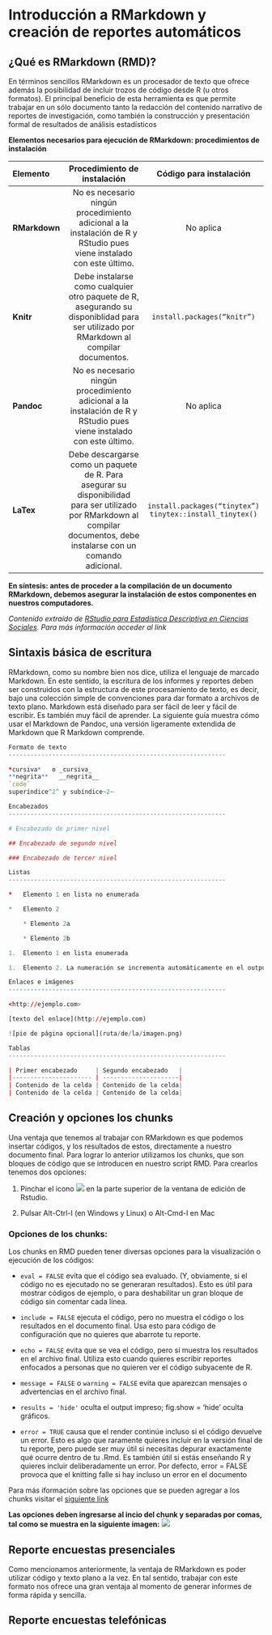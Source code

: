 # Introducción a RMarkdown y creación de reportes automáticos

## ¿Qué es RMarkdown (RMD)?

En términos sencillos RMarkdown es un procesador de texto que ofrece además la posibilidad de incluir trozos de código desde R (u otros formatos). El principal beneficio de esta herramienta es que permite trabajar en un sólo documento tanto la redacción del contenido narrativo de reportes de investigación, como también la construcción y presentación formal de resultados de análisis estadísticos

**Elementos necesarios para ejecución de RMarkdown: procedimientos de instalación**

| Elemento    |  Procedimiento de instalación | Código para instalación |
|:------------|:-----------------------------:|:-----------------------:|
|**RMarkdown**|No es necesario ningún procedimiento adicional a la instalación de R y RStudio pues viene instalado con este último. | No aplica |
|**Knitr**    |Debe instalarse como cualquier otro paquete de R, asegurando su disponiblidad para ser utilizado por RMarkdown al compilar documentos.| `install.packages(“knitr”)` |
|**Pandoc**   | No es necesario ningún procedimiento adicional a la instalación de R y RStudio pues viene instalado con este último. | No aplica |
|**LaTex**    | Debe descargarse como un paquete de R. Para asegurar su disponibilidad para ser utilizado por RMarkdown al compilar documentos, debe instalarse con un comando adicional. | `install.packages(“tinytex”)` `tinytex::install_tinytex()` |

**En síntesis: antes de proceder a la compilación de un documento RMarkdown, debemos asegurar la instalación de estos componentes en nuestros computadores.**

*Contenido extraído de [RStudio para Estadística Descriptiva en Ciencias Sociales](https://bookdown.org/gboccardo/manual-ED-UCH/). Para más información acceder al link*

## Sintaxis básica de escritura

RMarkdown, como su nombre bien nos dice, utiliza el lenguaje de marcado Markdown. En este sentido, la escritura de los informes y reportes deben ser construidos con la estructura de este procesamiento de texto, es decir, bajo una colección simple de convenciones para dar formato a archivos de texto plano. Markdown está diseñado para ser fácil de leer y fácil de escribir. Es también muy fácil de aprender. La siguiente guía muestra cómo usar el Markdown de Pandoc, una versión ligeramente extendida de Markdown que R Markdown comprende.

```r
Formato de texto
------------------------------------------------------------

*cursiva*   o _cursiva_
**negrita**   __negrita__
`code`
superíndice^2^ y subíndice~2~

Encabezados
------------------------------------------------------------

# Encabezado de primer nivel

## Encabezado de segundo nivel

### Encabezado de tercer nivel

Listas
------------------------------------------------------------

*   Elemento 1 en lista no enumerada

*   Elemento 2

    * Elemento 2a

    * Elemento 2b

1.  Elemento 1 en lista enumerada

1.  Elemento 2. La numeración se incrementa automáticamente en el output.

Enlaces e imágenes
------------------------------------------------------------

<http://ejemplo.com>

[texto del enlace](http://ejemplo.com)

![pie de página opcional](ruta/de/la/imagen.png)

Tablas 
------------------------------------------------------------

| Primer encabezado     | Segundo encabezado   |
|---------------------- | ---------------------|
| Contenido de la celda | Contenido de la celda|
| Contenido de la celda | Contenido de la celda|
```


## Creación y opciones los chunks

Una ventaja que tenemos al trabajar con RMarkdown es que podemos insertar códigos, y los resultados de estos, directamente a nuestro documento final. Para lograr lo anterior utilizamos los chunks, que son bloques de código que se introducen en nuestro script RMD. Para crearlos tenemos dos opciones:

1. Pinchar el icono ![](Imagenes/chunks.jpg) en la parte superior de la ventana de edición de Rstudio.

2. Pulsar Alt-Ctrl-I (en Windows y Linux) o Alt-Cmd-I en Mac


### Opciones de los chunks:

Los chunks en RMD pueden tener diversas opciones para la visualización o ejecución de los códigos:

* `eval = FALSE` evita que el código sea evaluado. (Y, obviamente, si el código no es ejecutado no se generaran resultados). Esto es útil para mostrar códigos de ejemplo, o para deshabilitar un gran bloque de código sin comentar cada línea.

* `include = FALSE` ejecuta el código, pero no muestra el código o los resultados en el documento final. Usa esto para código de configuración que no quieres que abarrote tu reporte.

* `echo = FALSE` evita que se vea el código, pero sí muestra los resultados en el archivo final. Utiliza esto cuando quieres escribir reportes enfocados a personas que no quieren ver el código subyacente de R.

* `message = FALSE` o `warning = FALSE` evita que aparezcan mensajes o advertencias en el archivo final.

* `results = 'hide'` oculta el output impreso; fig.show = 'hide' oculta gráficos.

* `error = TRUE` causa que el render continúe incluso si el código devuelve un error. Esto es algo que raramente quieres incluir en la versión final de tu reporte, pero puede ser muy útil si necesitas depurar exactamente qué ocurre dentro de tu .Rmd. Es también útil si estás enseñando R y quieres incluir deliberadamente un error. Por defecto, error = FALSE provoca que el knitting falle si hay incluso un error en el documento

Para más iformación sobre las opciones que se pueden agregar a los chunks visitar el [siguiente link](https://rmarkdown.rstudio.com/lesson-3.html)

**Las opciones deben ingresarse al incio del chunk y separadas por comas, tal como se muestra en la siguiente imagen:** ![](Imagenes/ops_chunks.jpg)


## Reporte encuestas presenciales

Como mencionamos anteriormente, la ventaja de RMarkdown es poder utilizar código y texto plano a la vez. En tal sentido, trabajar con este formato nos ofrece una gran ventaja al momento de generar informes de forma rápida y sencilla.




















## Reporte encuestas telefónicas























